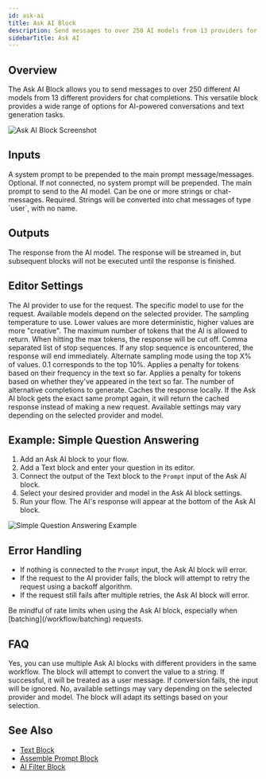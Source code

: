 ```yaml
---
id: ask-ai
title: Ask AI Block
description: Send messages to over 250 AI models from 13 providers for chat completions
sidebarTitle: Ask AI
---
```


## Overview

The Ask AI Block allows you to send messages to over 250 different AI models from 13 different providers for chat completions. This versatile block provides a wide range of options for AI-powered conversations and text generation tasks.

<Frame>
  <img src="./assets/ask-ai-block.png" alt="Ask AI Block Screenshot" />
</Frame>

## Inputs

<ParamField path="System Prompt" type="string | chat-message">
  A system prompt to be prepended to the main prompt message/messages. Optional. If not connected, no system prompt will be prepended.
</ParamField>

<ParamField path="Prompt" type="string | string[] | chat-message | chat-message[]">
  The main prompt to send to the AI model. Can be one or more strings or chat-messages. Required. Strings will be converted into chat messages of type `user`, with no name.
</ParamField>

## Outputs

<ResponseField name="Response" type="string">
  The response from the AI model. The response will be streamed in, but subsequent blocks will not be executed until the response is finished.
</ResponseField>

## Editor Settings

<ParamField path="Provider" type="string" default="OpenAI">
  The AI provider to use for the request.
</ParamField>

<ParamField path="Model" type="string">
  The specific model to use for the request. Available models depend on the selected provider.
</ParamField>

<ParamField path="Temperature" type="number" default={0.7}>
  The sampling temperature to use. Lower values are more deterministic, higher values are more "creative".
</ParamField>

<ParamField path="Max Tokens" type="number" default={1024}>
  The maximum number of tokens that the AI is allowed to return. When hitting the max tokens, the response will be cut off.
</ParamField>

<ParamField path="Stop Sequences" type="string[]">
  Comma separated list of stop sequences. If any stop sequence is encountered, the response will end immediately.
</ParamField>

<ParamField path="Top P" type="number" default={1}>
  Alternate sampling mode using the top X% of values. 0.1 corresponds to the top 10%.
</ParamField>

<ParamField path="Frequency Penalty" type="number" default={0}>
  Applies a penalty for tokens based on their frequency in the text so far.
</ParamField>

<ParamField path="Presence Penalty" type="number" default={0}>
  Applies a penalty for tokens based on whether they've appeared in the text so far.
</ParamField>

<ParamField path="Number of Completions" type="number" default={1}>
  The number of alternative completions to generate.
</ParamField>

<ParamField path="Cache" type="boolean" default={false}>
  Caches the response locally. If the Ask AI block gets the exact same prompt again, it will return the cached response instead of making a new request.
</ParamField>

<Note>
  Available settings may vary depending on the selected provider and model.
</Note>

## Example: Simple Question Answering

1. Add an Ask AI block to your flow.
2. Add a Text block and enter your question in its editor.
3. Connect the output of the Text block to the `Prompt` input of the Ask AI block.
4. Select your desired provider and model in the Ask AI block settings.
5. Run your flow. The AI's response will appear at the bottom of the Ask AI block.

<Frame>
  <img src="./assets/ask-ai-block-example.png" alt="Simple Question Answering Example" />
</Frame>

## Error Handling

- If nothing is connected to the `Prompt` input, the Ask AI block will error.
- If the request to the AI provider fails, the block will attempt to retry the request using a backoff algorithm.
- If the request still fails after multiple retries, the Ask AI block will error.

<Warning>
  Be mindful of rate limits when using the Ask AI block, especially when [batching](/workflow/batching) requests.
</Warning>

## FAQ

<AccordionGroup>
  <Accordion title="Can I use multiple AI providers in the same workflow?">
    Yes, you can use multiple Ask AI blocks with different providers in the same workflow.
  </Accordion>

  <Accordion title="What happens if I connect an unsupported data type to the prompt input?">
    The block will attempt to convert the value to a string. If successful, it will be treated as a user message. If conversion fails, the input will be ignored.
  </Accordion>

  <Accordion title="Are all settings available for all providers and models?">
    No, available settings may vary depending on the selected provider and model. The block will adapt its settings based on your selection.
  </Accordion>
</AccordionGroup>

## See Also

- [Text Block](/block-reference/data/text)
- [Assemble Prompt Block](/block-reference/ai/assemble-prompt)
- [AI Filter Block](/block-reference/ai/ai-filter)

